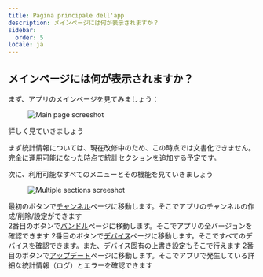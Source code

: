 ```yaml
---
title: Pagina principale dell'app
description: メインページには何が表示されますか？
sidebar:
  order: 5
locale: ja
---
```


## メインページには何が表示されますか？

まず、アプリのメインページを見てみましょう：

<figure><img src="/main-app-pagewebp" alt="Main page screeshot" /><figcaption></figcaption></figure>

詳しく見ていきましょう

まず統計情報については、現在改修中のため、この時点では文書化できません。完全に運用可能になった時点で統計セクションを追加する予定です。

次に、利用可能なすべてのメニューとその機能を見ていきましょう

<figure><img src="/app-multiple-sectionswebp" alt="Multiple sections screeshot" /><figcaption></figcaption></figure>

最初のボタンで[チャンネル](/docs/webapp/channels/)ページに移動します。そこでアプリのチャンネルの作成/削除/設定ができます\
2番目のボタンで[バンドル](/docs/webapp/bundles/)ページに移動します。そこでアプリの全バージョンを確認できます
2番目のボタンで[デバイス](/docs/webapp/devices/)ページに移動します。そこですべてのデバイスを確認できます。また、デバイス固有の上書き設定もそこで行えます
2番目のボタンで[アップデート](/docs/webapp/logs/)ページに移動します。そこでアプリで発生している詳細な統計情報（ログ）とエラーを確認できます